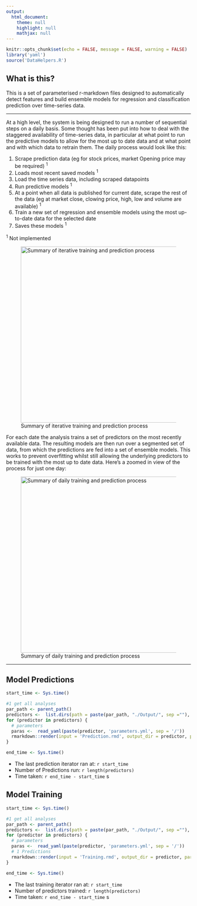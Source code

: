 ---
output: 
  html_document:
    theme: null
    highlight: null
    mathjax: null
---

```{r setup_main, include=FALSE}
knitr::opts_chunk$set(echo = FALSE, message = FALSE, warning = FALSE)
library('yaml')
source('DataHelpers.R')
```

## What is this?
This is a set of parameterised r-markdown files designed to automatically detect features and build ensemble models for regression and classification prediction over time-series data.

----

At a high level, the system is being designed to run a number of sequential steps on a daily basis. Some thought has been put into how to deal with the staggered availability of time-series data, in particular at what point to run the predictive models to allow for the most up to date data and at what point and with which data to retrain them. The daily process would look like this:

1. Scrape prediction data (eg for stock prices, market Opening price may be required) ^1^
1. Loads most recent saved models ^1^
2. Load the time series data, including scraped datapoints
3. Run predictive models ^1^
4. At a point when all data is published for current date, scrape the rest of the data (eg at market close, clowing price, high, low and volume are available) ^1^
2. Train a new set of regression and ensemble models using the most up-to-date data for the selected date
5. Saves these models ^1^

^1^ Not implemented

![Summary of iterative training and prediction process](https://raw.githubusercontent.com/michaeldowd2/Datarecon/master/Images/TrainingAndPredictionSummary.JPG){ width=480px }

For each date the analysis trains a set of predictors on the most recently available data. The resulting models are then run over a segmented set of data, from which the predictions are fed into a set of ensemble models. This works to prevent overfitting whilst still allowing the underlying predictors to be trained with the most up to date data. Here's a zoomed in view of the process for just one day:

![Summary of daily training and prediction process](https://raw.githubusercontent.com/michaeldowd2/Datarecon/master/Images/DailySummary.JPG){ width=480px }

----

## Model Predictions
``` {r run model predictions, results = 'hide'}
start_time <- Sys.time()

#1 get all analyses
par_path <- parent_path()
predictors <-  list.dirs(path = paste(par_path, "./Output/", sep =""), full.names = TRUE, recursive = FALSE)
for (predictor in predictors) {
  # parameters
  paras <-  read_yaml(paste(predictor, 'parameters.yml', sep = '/'))
  rmarkdown::render(input = 'Prediction.rmd', output_dir = predictor, params = paras)
}

end_time <- Sys.time()
```

* The last prediction iterator ran at: `r start_time`
* Number of Predictions run: `r length(predictors)`
* Time taken: `r end_time - start_time` s

## Model Training
``` {r run trainings, results = 'hide'}
start_time <- Sys.time()

#1 get all analyses
par_path <- parent_path()
predictors <-  list.dirs(path = paste(par_path, "./Output/", sep =""), full.names = TRUE, recursive = FALSE)
for (predictor in predictors) {
  # parameters
  paras <-  read_yaml(paste(predictor, 'parameters.yml', sep = '/'))
  # 1 Predictions
  rmarkdown::render(input = 'Training.rmd', output_dir = predictor, params = paras)
}

end_time <- Sys.time()
```

* The last training iterator ran at: `r start_time`
* Number of predictors trained: `r length(predictors)`
* Time taken: `r end_time - start_time` s
